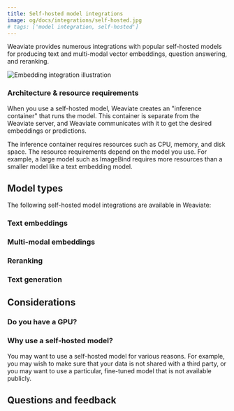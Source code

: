 ```yaml
---
title: Self-hosted model integrations
image: og/docs/integrations/self-hosted.jpg
# tags: ['model integration, self-hosted']
---
```



<BetaPageNote />

Weaviate provides numerous integrations with popular self-hosted models for producing text and multi-modal vector embeddings, question answering, and reranking.

![Embedding integration illustration](../_includes/integration_selfhosted_embedding.png)

### Architecture & resource requirements

When you use a self-hosted model, Weaviate creates an "inference container" that runs the model. This container is separate from the Weaviate server, and Weaviate communicates with it to get the desired embeddings or predictions.

The inference container requires resources such as CPU, memory, and disk space. The resource requirements depend on the model you use. For example, a large model such as ImageBind requires more resources than a smaller model like a text embedding model.

## Model types

The following self-hosted model integrations are available in Weaviate:

### Text embeddings

<!-- - **[Hugging Face](./embeddings-huggingface.mdx)**: Text embedding models from the Hugging Face Hub. -->
<!-- - **[GPT4All](./embeddings-gpt4all.mdx)**: Text embedding models from GPT4All. -->
<!-- - **[Custom](./embeddings-custom.mdx)**: Use a private or local embedding model. -->

### Multi-modal embeddings

<!-- - **[CLIP](./multimodal-clip.mdx)**: Integrates images and text into a single embedding space. -->
<!-- - **[ImageBind](./multimodal-imagebind.mdx)**: Integrates images, video, text, audio and more into one comprehensive embedding space. -->

### Reranking

<!-- - **[Reranking](./reranking.mdx)**: Re-rank search models with a model from Sentence Transformers. -->

### Text generation

<!-- - **[Question Answering](./question-answering.mdx)**: Answer questions using Q&A models from the Hugging Face Hub. -->

## Considerations

### Do you have a GPU?

<!-- Many of the self-hosted models require a GPU to run efficiently. If you do not have a GPU, we recommend using *ONNX-enabled* models from the [Hugging Face integration](./huggingface.mdx), or a model from the [GPT4all integration](./gpt4all.mdx), which are optimized for CPU usage. -->

### Why use a self-hosted model?

You may want to use a self-hosted model for various reasons. For example, you may wish to make sure that your data is not shared with a third party, or you may want to use a particular, fine-tuned model that is not available publicly.

## Questions and feedback


<DocsFeedback/>